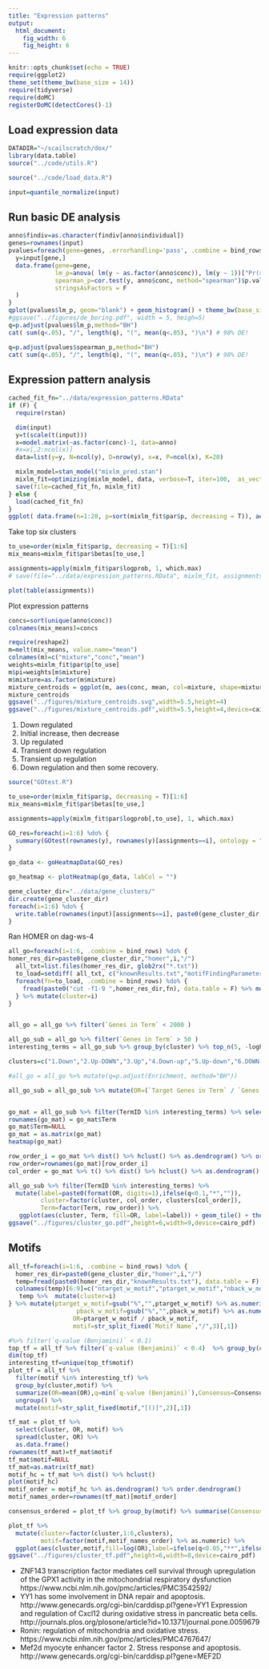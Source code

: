 ```yaml
---
title: "Expression patterns"
output:
  html_document:
    fig_width: 6
    fig_height: 6
---
```


```r
knitr::opts_chunk$set(echo = TRUE)
require(ggplot2)
theme_set(theme_bw(base_size = 14))
require(tidyverse)
require(doMC)
registerDoMC(detectCores()-1)
```

## Load expression data
```r
DATADIR="~/scailscratch/dox/"
library(data.table)
source("../code/utils.R")

source("../code/load_data.R")

input=quantile_normalize(input)
```

## Run basic DE analysis

```r
anno$findiv=as.character(findiv[anno$individual])
genes=rownames(input)
pvalues=foreach(gene=genes, .errorhandling='pass', .combine = bind_rows) %dopar% {
  y=input[gene,]
  data.frame(gene=gene,
             lm_p=anova( lm(y ~ as.factor(anno$conc)), lm(y ~ 1))["Pr(>F)"][2,1],
             spearman_p=cor.test(y, anno$conc, method="spearman")$p.value,
             stringsAsFactors = F
  )
}
qplot(pvalues$lm_p, geom="blank") + geom_histogram() + theme_bw(base_size = 16) + xlab("p-value")
#ggsave("../figures/de_boring.pdf", width = 5, heigh=5)
q=p.adjust(pvalues$lm_p,method="BH")
cat( sum(q<.05), "/", length(q), "(", mean(q<.05), ")\n") # 98% DE! 

q=p.adjust(pvalues$spearman_p,method="BH")
cat( sum(q<.05), "/", length(q), "(", mean(q<.05), ")\n") # 98% DE! 
```

## Expression pattern analysis
```r

cached_fit_fn="../data/expression_patterns.RData"
if (F) {
  require(rstan)

  dim(input)
  y=t(scale(t(input)))
  x=model.matrix(~as.factor(conc)-1, data=anno)
  #x=x[,2:ncol(x)]
  data=list(y=y, N=ncol(y), D=nrow(y), x=x, P=ncol(x), K=20)

  mixlm_model=stan_model("mixlm_pred.stan")
  mixlm_fit=optimizing(mixlm_model, data, verbose=T, iter=100,  as_vector=F) # takes a while... 
  save(file=cached_fit_fn, mixlm_fit)
} else {
  load(cached_fit_fn)
}
ggplot( data.frame(n=1:20, p=sort(mixlm_fit$par$p, decreasing = T)), aes(n,p)) + geom_bar(stat="identity") + theme_bw(base_size = 16) + ylab("Mixture weight") + xlab("Mixture component")
```

Take top six clusters
```r
to_use=order(mixlm_fit$par$p, decreasing = T)[1:6]
mix_means=mixlm_fit$par$betas[to_use,]

assignments=apply(mixlm_fit$par$logprob, 1, which.max)
# save(file="../data/expression_patterns.RData", mixlm_fit, assignments)

plot(table(assignments))
```

Plot expression patterns
```r
concs=sort(unique(anno$conc))
colnames(mix_means)=concs

require(reshape2)
m=melt(mix_means, value.name="mean")
colnames(m)=c("mixture","conc","mean")
weights=mixlm_fit$par$p[to_use]
m$pi=weights[m$mixture]
m$mixture=as.factor(m$mixture)
mixture_centroids = ggplot(m, aes(conc, mean, col=mixture, shape=mixture, size=pi*100)) + geom_line(alpha=.7) + geom_point() + scale_x_sqrt(breaks=concs, labels=concs, expand=c(0,0)) + theme_bw(base_size = 14) + ylab("Relative expression") + xlab("Doxorubicin concentration") + scale_size("% genes") + scale_color_manual("Cluster ID", values=cbPalette) + scale_shape("Cluster ID")
mixture_centroids
ggsave("../figures/mixture_centroids.svg",width=5.5,height=4)
ggsave("../figures/mixture_centroids.pdf",width=5.5,height=4,device=cairo_pdf)
```

1. Down regulated
2. Initial increase, then decrease
3. Up regulated
4. Transient down regulation
5. Transient up regulation
6. Down regulation and then some recovery. 


```r
source("GOtest.R")

to_use=order(mixlm_fit$par$p, decreasing = T)[1:6]
mix_means=mixlm_fit$par$betas[to_use,]

assignments=apply(mixlm_fit$par$logprob[,to_use], 1, which.max)

GO_res=foreach(i=1:6) %do% {
  summary(GOtest(rownames(y), rownames(y)[assignments==i], ontology = "BP")$GO$BP, pvalue = 1e-5)
}

go_data <- goHeatmapData(GO_res)

go_heatmap <- plotHeatmap(go_data, labCol = "")

```

```r
gene_cluster_dir="../data/gene_clusters/"
dir.create(gene_cluster_dir)
foreach(i=1:6) %do% {
  write.table(rownames(input)[assignments==i], paste0(gene_cluster_dir,i,".txt"), col.names = F, row.names = F, quote=F)
}
```

Ran HOMER on dag-ws-4

```r

all_go=foreach(i=1:6, .combine = bind_rows) %do% {
homer_res_dir=paste0(gene_cluster_dir,"homer",i,"/")
  all_txt=list.files(homer_res_dir, glob2rx("*.txt"))
  to_load=setdiff( all_txt, c("knownResults.txt","motifFindingParameters.txt","targetIDs.ug.txt"))
  foreach(fn=to_load, .combine = bind_rows) %do% {
    fread(paste0("cut -f1-9 ",homer_res_dir,fn), data.table = F) %>% mutate(source=fn, TermID=as.character(TermID))
  } %>% mutate(cluster=i)
}


all_go = all_go %>% filter(`Genes in Term` < 2000 )
```

```r
all_go_sub = all_go %>% filter(`Genes in Term` > 50 )
interesting_terms = all_go_sub %>% group_by(cluster) %>% top_n(5, -logP) %>% .$TermID %>% unique()

clusters=c("1.Down","2.Up-DOWN","3.Up","4.Down-up","5.Up-down","6.DOWN-up")

#all_go = all_go %>% mutate(q=p.adjust(Enrichment, method="BH"))

all_go_sub = all_go_sub %>% mutate(OR=(`Target Genes in Term` / `Genes in Term`) / ((`Total Target Genes` - `Target Genes in Term`) / (`Total Genes` - `Genes in Term`) ) )


go_mat = all_go_sub %>% filter(TermID %in% interesting_terms) %>% select(Term, cluster, OR) %>% spread(cluster, OR) 
rownames(go_mat) = go_mat$Term
go_mat$Term=NULL
go_mat = as.matrix(go_mat)
heatmap(go_mat)
```

```r
row_order_i = go_mat %>% dist() %>% hclust() %>% as.dendrogram() %>% order.dendrogram()
row_order=rownames(go_mat)[row_order_i]
col_order = go_mat %>% t() %>% dist() %>% hclust() %>% as.dendrogram() %>% order.dendrogram()

all_go_sub %>% filter(TermID %in% interesting_terms) %>% 
  mutate(label=paste0(format(OR, digits=1),ifelse(q<0.1,"*","")), 
         cluster=factor(cluster, col_order, clusters[col_order]), 
         Term=factor(Term, row_order)) %>% 
   ggplot(aes(cluster, Term, fill=OR, label=label)) + geom_tile() + theme(axis.text.x = element_text(angle = 45, vjust = 1, hjust=1)) + scale_fill_gradient(low="white",high="black") + geom_text() + xlab("Cluster") + ylab("Gene set") # + scale_fill_gradient2(low = "white", mid = "yellow", high="red", midpoint = 2)
ggsave("../figures/cluster_go.pdf",height=6,width=9,device=cairo_pdf)
```

## Motifs

```r
all_tf=foreach(i=1:6, .combine = bind_rows) %do% {
  homer_res_dir=paste0(gene_cluster_dir,"homer",i,"/")
  temp=fread(paste0(homer_res_dir,"knownResults.txt"), data.table = F) 
  colnames(temp)[6:9]=c("ntarget_w_motif","ptarget_w_motif","nback_w_motif","pback_w_motif")
   temp %>%  mutate(cluster=i)
} %>% mutate(ptarget_w_motif=gsub("%","",ptarget_w_motif) %>% as.numeric(), 
                   pback_w_motif=gsub("%","",pback_w_motif) %>% as.numeric(), 
                  OR=ptarget_w_motif / pback_w_motif,
                  motif=str_split_fixed(`Motif Name`,"/",3)[,1]) 
```

```r
#%>% filter(`q-value (Benjamini)` < 0.1)
top_tf = all_tf %>% filter(`q-value (Benjamini)` < 0.4)  %>% group_by(cluster) %>% top_n(10, -`P-value`) %>% ungroup()
dim(top_tf)
interesting_tf=unique(top_tf$motif)
plot_tf = all_tf %>% 
  filter(motif %in% interesting_tf) %>%
  group_by(cluster,motif) %>%
  summarize(OR=mean(OR),q=min(`q-value (Benjamini)`),Consensus=Consensus[which.min(`q-value (Benjamini)`)]) %>%
  ungroup() %>%
  mutate(motif=str_split_fixed(motif,"[()]",2)[,1])

tf_mat = plot_tf %>% 
  select(cluster, OR, motif) %>% 
  spread(cluster, OR) %>%
  as.data.frame()
rownames(tf_mat)=tf_mat$motif
tf_mat$motif=NULL
tf_mat=as.matrix(tf_mat)
motif_hc = tf_mat %>% dist() %>% hclust() 
plot(motif_hc)
motif_order = motif_hc %>% as.dendrogram() %>% order.dendrogram()
motif_names_order=rownames(tf_mat)[motif_order]

consensus_ordered = plot_tf %>% group_by(motif) %>% summarise(Consensus=Consensus[which.min(q)]) %>% right_join(data.frame(motif=motif_names_order, stringsAsFactors=F),by="motif") %>% .$Consensus

plot_tf %>%
  mutate(cluster=factor(cluster,1:6,clusters),
         motif=factor(motif,motif_names_order) %>% as.numeric) %>%
  ggplot(aes(cluster,motif,fill=log(OR),label=ifelse(q<0.05,"**",ifelse(q<0.5,"*","")))) + geom_tile() + scale_fill_gradient2() + geom_text() + theme(axis.text.x = element_text(angle = 45, vjust = 1, hjust=1), legend.position = "right") + scale_y_continuous(breaks=seq_along(motif_names_order),labels=motif_names_order,sec.axis=dup_axis(name="Consensus motif",labels=consensus_ordered)) + xlab("Cluster") + ylab("Transcription factor") + coord_cartesian(ylim=c(1.5,length(motif_names_order)-0.5))
ggsave("../figures/cluster_tf.pdf",height=6,width=8,device=cairo_pdf)
```

- ZNF143 transcription factor mediates cell survival through upregulation of the GPX1 activity in the mitochondrial respiratory dysfunction https://www.ncbi.nlm.nih.gov/pmc/articles/PMC3542592/
- YY1 has some involvement in DNA repair and apoptosis. http://www.genecards.org/cgi-bin/carddisp.pl?gene=YY1 Expression and regulation of Cxcl12 during oxidative stress in pancreatic beta cells. http://journals.plos.org/plosone/article?id=10.1371/journal.pone.0059679
- Ronin: regulation of mitochondria and oxidative stress. https://www.ncbi.nlm.nih.gov/pmc/articles/PMC4767647/
- Mef2d myocyte enhancer factor 2. Stress response and apoptosis. http://www.genecards.org/cgi-bin/carddisp.pl?gene=MEF2D
